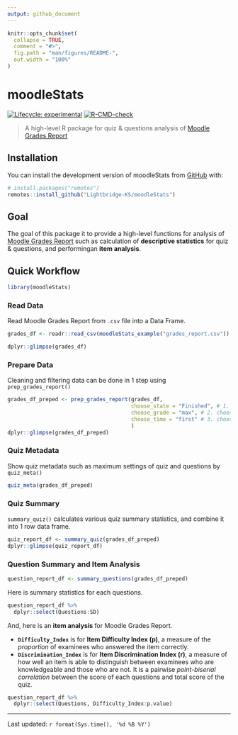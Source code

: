 ```yaml
---
output: github_document
---
```


<!-- README.md is generated from README.Rmd. Please edit that file -->

```r
knitr::opts_chunk$set(
  collapse = TRUE,
  comment = "#>",
  fig.path = "man/figures/README-",
  out.width = "100%"
)
```

# moodleStats

<!-- badges: start -->

[![Lifecycle: experimental](https://img.shields.io/badge/lifecycle-experimental-orange.svg)](https://lifecycle.r-lib.org/articles/stages.html#experimental) [![R-CMD-check](https://github.com/Lightbridge-KS/moodleStats/actions/workflows/R-CMD-check.yaml/badge.svg)](https://github.com/Lightbridge-KS/moodleStats/actions/workflows/R-CMD-check.yaml)

<!-- badges: end -->

> A high-level R package for quiz & questions analysis of [Moodle Grades Report](https://docs.moodle.org/311/en/Quiz_reports#Grades_report)

## Installation

You can install the development version of moodleStats from [GitHub](https://github.com/) with:

``` r
# install.packages("remotes")
remotes::install_github("Lightbridge-KS/moodleStats")
```

## Goal

The goal of this package it to provide a high-level functions for analysis of [Moodle Grades Report](https://docs.moodle.org/311/en/Quiz_reports#Grades_report) such as calculation of **descriptive statistics** for quiz & questions, and performingan **item analysis**.

## Quick Workflow

```r
library(moodleStats)
```

### Read Data

Read Moodle Grades Report from `.csv` file into a Data Frame.

```r
grades_df <- readr::read_csv(moodleStats_example("grades_report.csv"))
```

```r
dplyr::glimpse(grades_df)
```

### Prepare Data

Cleaning and filtering data can be done in 1 step using `prep_grades_report()`

```r
grades_df_preped <- prep_grades_report(grades_df,
                                       choose_state = "Finished", # 1. choose only "Finished" attempt
                                       choose_grade = "max", # 2. choose only the best score of each student
                                       choose_time = "first" # 3. choose the first time that student submitted
                                       ) 
dplyr::glimpse(grades_df_preped)
```

### Quiz Metadata

Show quiz metadata such as maximum settings of quiz and questions by `quiz_meta()`

```r
quiz_meta(grades_df_preped)
```

### Quiz Summary

`summary_quiz()` calculates various quiz summary statistics, and combine it into 1 row data frame.

```r
quiz_report_df <- summary_quiz(grades_df_preped)
dplyr::glimpse(quiz_report_df)
```

### Question Summary and Item Analysis

```r
question_report_df <- summary_questions(grades_df_preped)
```

Here is summary statistics for each questions.

```r
question_report_df %>% 
  dplyr::select(Questions:SD)
```

And, here is an **item analysis** for Moodle Grades Report.

-   **`Difficulty_Index`** is for **Item Difficulty Index (p)**, a measure of the *proportion* of examinees who answered the item correctly.
-   **`Discrimination_Index`** is for **Item Discrimination Index (r)**, a measure of how well an item is able to distinguish between examinees who are knowledgeable and those who are not. It is a pairwise *point-biserial correlation* between the score of each questions and total score of the quiz.

```r
question_report_df %>% 
  dplyr::select(Questions, Difficulty_Index:p.value)
```

------------------------------------------------------------------------

Last updated: `r format(Sys.time(), '%d %B %Y')`
